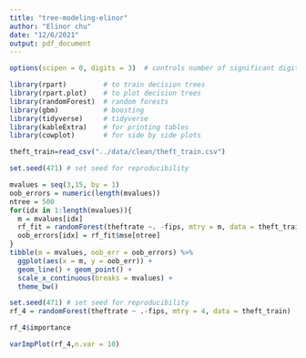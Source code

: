 ```yaml
---
title: "tree-modeling-elinor"
author: "Elinor chu"
date: "12/6/2021"
output: pdf_document
---
```


```r
options(scipen = 0, digits = 3)  # controls number of significant digits printed
```

```r
library(rpart)         # to train decision trees
library(rpart.plot)    # to plot decision trees
library(randomForest)  # random forests
library(gbm)           # boosting
library(tidyverse)     # tidyverse
library(kableExtra)    # for printing tables
library(cowplot)       # for side by side plots
```

```r
theft_train=read_csv("../data/clean/theft_train.csv")
```




```r
set.seed(471) # set seed for reproducibility

mvalues = seq(3,15, by = 1)
oob_errors = numeric(length(mvalues))
ntree = 500
for(idx in 1:length(mvalues)){
  m = mvalues[idx]
  rf_fit = randomForest(theftrate ~. -fips, mtry = m, data = theft_train)
  oob_errors[idx] = rf_fit$mse[ntree]
}
tibble(m = mvalues, oob_err = oob_errors) %>%
  ggplot(aes(x = m, y = oob_err)) + 
  geom_line() + geom_point() + 
  scale_x_continuous(breaks = mvalues) +
  theme_bw()
```

```r
set.seed(471) # set seed for reproducibility
rf_4 = randomForest(theftrate ~ .-fips, mtry = 4, data = theft_train)
```

```r
rf_4$importance 
```

```r
varImpPlot(rf_4,n.var = 10)
```

